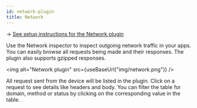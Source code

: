 ```yaml
---
id: network-plugin
title: Network
---
```


→ [See setup instructions for the Network plugin](setup/network-plugin)

Use the Network inspector to inspect outgoing network traffic in your apps. You can easily browse all requests being made and their responses. The plugin also supports gzipped responses.

<img alt="Network plugin" src={useBaseUrl("img/network.png")} />

All request sent from the device will be listed in the plugin. Click on a request to see details like headers and body. You can filter the table for domain, method or status by clicking on the corresponding value in the table.

